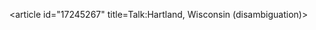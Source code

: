 <article id="17245267" title=Talk:Hartland, Wisconsin (disambiguation)>
	<talkpage id="17245267" title="Talk:Hartland, Wisconsin (disambiguation)">
{{DisambigProject}}
{{WikiProject Wisconsin|class=Dab|importance=NA}}
	</talkpage>
</article>